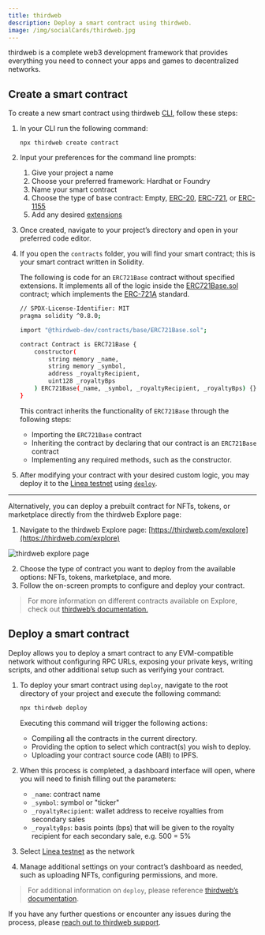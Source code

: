 ```yaml
---
title: thirdweb
description: Deploy a smart contract using thirdweb.
image: /img/socialCards/thirdweb.jpg
---
```


thirdweb is a complete web3 development framework that provides everything you need to connect your apps and games to decentralized networks.

## Create a smart contract

To create a new smart contract using thirdweb [CLI](https://portal.thirdweb.com/cli), follow these steps:

1. In your CLI run the following command:

   ```
   npx thirdweb create contract
   ```

2. Input your preferences for the command line prompts:
   1. Give your project a name
   2. Choose your preferred framework: Hardhat or Foundry
   3. Name your smart contract
   4. Choose the type of base contract: Empty, [ERC-20](https://portal.thirdweb.com/contracts/build/base-contracts/erc-20/base), [ERC-721](https://portal.thirdweb.com/solidity/base-contracts/erc721base), or [ERC-1155](https://portal.thirdweb.com/solidity/base-contracts/erc1155base)
   5. Add any desired [extensions](https://portal.thirdweb.com/solidity/extensions)
3. Once created, navigate to your project’s directory and open in your preferred code editor.
4. If you open the `contracts` folder, you will find your smart contract; this is your smart contract written in Solidity.

   The following is code for an `ERC721Base` contract without specified extensions. It implements all of the logic inside the [ERC721Base.sol](https://github.com/thirdweb-dev/contracts/blob/main/contracts/base/ERC721Base.sol) contract; which implements the [ERC-721A](https://github.com/thirdweb-dev/contracts/blob/main/contracts/eip/ERC721A.sol) standard.

   ```bash
   // SPDX-License-Identifier: MIT
   pragma solidity ^0.8.0;

   import "@thirdweb-dev/contracts/base/ERC721Base.sol";

   contract Contract is ERC721Base {
       constructor(
           string memory _name,
           string memory _symbol,
           address _royaltyRecipient,
           uint128 _royaltyBps
       ) ERC721Base(_name, _symbol, _royaltyRecipient, _royaltyBps) {}
   }
   ```

   This contract inherits the functionality of `ERC721Base` through the following steps:

   - Importing the `ERC721Base` contract
   - Inheriting the contract by declaring that our contract is an `ERC721Base` contract
   - Implementing any required methods, such as the constructor.

5. After modifying your contract with your desired custom logic, you may deploy it to the [Linea testnet](https://thirdweb.com/linea-sepolia) using [`deploy`](https://portal.thirdweb.com/deploy).

---

Alternatively, you can deploy a prebuilt contract for NFTs, tokens, or marketplace directly from the thirdweb Explore page:

1. Navigate to the thirdweb Explore page: [https://thirdweb.com/explore](https://thirdweb.com/explore)

<div class="center-container">
  <div class="img-large">
    <img
      src="/img/developers/quickstart/deploy_smart_contract/thirdweb/Linea_thirdweb_explore_page.png"
      alt="thirdweb explore page"
    />
  </div>
</div>

2. Choose the type of contract you want to deploy from the available options: NFTs, tokens, marketplace, and more.
3. Follow the on-screen prompts to configure and deploy your contract.

> For more information on different contracts available on Explore, check out [thirdweb’s documentation.](https://portal.thirdweb.com/pre-built-contracts)

## Deploy a smart contract

Deploy allows you to deploy a smart contract to any EVM-compatible network without configuring RPC URLs, exposing your private keys, writing scripts, and other additional setup such as verifying your contract.

1. To deploy your smart contract using `deploy`, navigate to the root directory of your project and execute the following command:

   ```bash
   npx thirdweb deploy
   ```

   Executing this command will trigger the following actions:

   - Compiling all the contracts in the current directory.
   - Providing the option to select which contract(s) you wish to deploy.
   - Uploading your contract source code (ABI) to IPFS.

2. When this process is completed, a dashboard interface will open, where you will need to finish filling out the parameters:
   - `_name`: contract name
   - `_symbol`: symbol or "ticker"
   - `_royaltyRecipient`: wallet address to receive royalties from secondary sales
   - `_royaltyBps`: basis points (bps) that will be given to the royalty recipient for each secondary sale, e.g. 500 = 5%
3. Select [Linea testnet](https://thirdweb.com/linea-sepolia) as the network
4. Manage additional settings on your contract’s dashboard as needed, such as uploading NFTs, configuring permissions, and more.

> For additional information on `deploy`, please reference [thirdweb’s documentation](https://portal.thirdweb.com/deploy).

If you have any further questions or encounter any issues during the process, please [reach out to thirdweb support](https://support.thirdweb.com).
